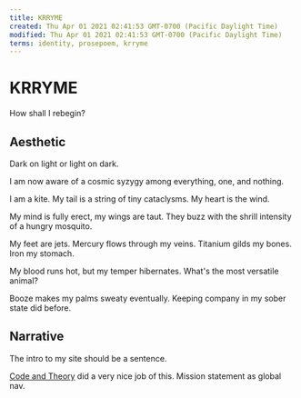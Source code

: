 ```yaml
---
title: KRRYME
created: Thu Apr 01 2021 02:41:53 GMT-0700 (Pacific Daylight Time)
modified: Thu Apr 01 2021 02:41:53 GMT-0700 (Pacific Daylight Time)
terms: identity, prosepoem, krryme
---
```


# KRRYME

How shall I rebegin?

## Aesthetic

Dark on light or light on dark.

I am now aware of a cosmic syzygy among everything, one, and nothing.

I am a kite. My tail is a string of tiny cataclysms. My heart is the wind.

My mind is fully erect, my wings are taut. They buzz with the shrill intensity of a hungry mosquito.

My feet are jets. Mercury flows through my veins. Titanium gilds my bones. Iron my stomach.

My blood runs hot, but my temper hibernates. What's the most versatile animal?

Booze makes my palms sweaty eventually. Keeping company in my sober state did before.

## Narrative

The intro to my site should be a sentence.

[Code and Theory](http://www.codeandtheory.com/) did a very nice job of this. Mission statement as global nav.
